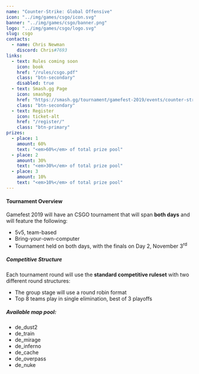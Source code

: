 ---
name: "Counter-Strike: Global Offensive"
icon: "../img/games/csgo/icon.svg"
banner: "../img/games/csgo/banner.png"
logo: "../img/games/csgo/logo.svg"
slug: csgo
contacts:
  - name: Chris Newman
    discord: Chris#7693
links:
  - text: Rules coming soon
    icon: book
    href: "/rules/csgo.pdf"
    class: "btn-secondary"
    disabled: true
  - text: Smash.gg Page
    icon: smashgg
    href: "https://smash.gg/tournament/gamefest-2019/events/counter-strike-global-offensive-5v5-byoc"
    class: "btn-secondary"
  - text: Register
    icon: ticket-alt
    href: "/register/"
    class: "btn-primary"
prizes:
  - place: 1
    amount: 60%
    text: "<em>60%</em> of total prize pool"
  - place: 2
    amount: 30%
    text: "<em>30%</em> of total prize pool"
  - place: 3
    amount: 10%
    text: "<em>10%</em> of total prize pool"
---

#### Tournament Overview

Gamefest 2019 will have an CSGO tournament that will span **both days** and will feature the following:

- 5v5, team-based
- Bring-your-own-computer
- Tournament held on both days, with the finals on Day 2, November 3<sup>rd</sup>

##### Competitive Structure

Each tournament round will use the **standard competitive ruleset** with two different round structures:

- The group stage will use a round robin format
- Top 8 teams play in single elimination, best of 3 playoffs

##### Available map pool:

- de_dust2
- de_train
- de_mirage
- de_inferno
- de_cache
- de_overpass
- de_nuke

<Contact contacts={props.contacts} />

